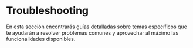 
# Troubleshooting

En esta sección encontrarás guías detalladas sobre temas específicos que te ayudarán a resolver problemas comunes y aprovechar al máximo las funcionalidades disponibles.

<DocCardList />
